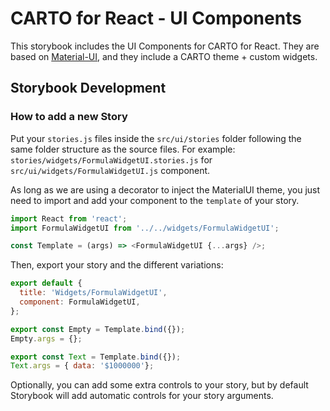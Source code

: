 
<Meta title="Introduction" />

# CARTO for React - UI Components
This storybook includes the UI Components for CARTO for React. 
They are based on [Material-UI](https://material-ui.com/), and they include a CARTO theme + custom widgets.

## Storybook Development

### How to add a new Story
Put your `stories.js` files inside the `src/ui/stories` folder following the same folder structure as the source files. For example:
`stories/widgets/FormulaWidgetUI.stories.js` for `src/ui/widgets/FormulaWidgetUI.js` component.

As long as we are using a decorator to inject the MaterialUI theme, you just need to import and add your component to the `template` of your story.
```js
import React from 'react';
import FormulaWidgetUI from '../../widgets/FormulaWidgetUI';

const Template = (args) => <FormulaWidgetUI {...args} />;
```

Then, export your story and the different variations:
```js
export default {
  title: 'Widgets/FormulaWidgetUI',
  component: FormulaWidgetUI,
};

export const Empty = Template.bind({});
Empty.args = {};

export const Text = Template.bind({});
Text.args = { data: '$1000000'};
```

Optionally, you can add some extra controls to your story, but by default Storybook will add automatic controls for your story arguments.